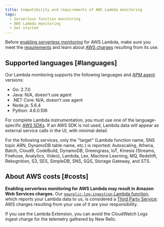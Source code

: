 ```yaml
---
title: Compatibility and requirements of AWS Lambda monitoring
tags:
  - Serverless function monitoring
  - AWS Lambda monitoring
  - Get started
---
```


Before [enabling serverless monitoring](/docs/serverless-function-monitoring/aws-lambda-monitoring/enable-lambda-monitoring) for AWS Lambda, make sure you meet the [requirements](#languages) and learn about [AWS charges](#costs) resulting from its use.

## Supported languages [#languages]

Our Lambda monitoring supports the following languages and [APM agent](/docs/agents) versions:

* Go: 2.7.0
* Java: N/A, doesn't use agent
* .NET Core: N/A, doesn't use agent
* Node.js: 5.6.4
* Python: 4.6.0.106

For complete Lambda instrumentation, you must use one of the language-specific [AWS SDKs](https://aws.amazon.com/tools/#sdk). If an AWS SDK is not used, Lambda data will appear as external service calls in the UI, with minimal detail.

For the following services, only the "target" (Lambda function name, SNS topic ARN, DynamoDB table name, etc.) is reported: Autoscaling, Athena, Batch, Cloud9, CodeBuild, DynamoDB, Greengrass, IoT, Kinesis (Streams, Firehose, Analytics, Video), Lambda, Lex, Machine Learning, MQ, Redshift, Rekognition, S3, SES, SimpleDB, SNS, SQS, Storage Gateway, and STS.

## About AWS costs [#costs]

**Enabling serverless monitoring for AWS Lambda may result in Amazon Web Services charges.** Our [`newrelic-log-ingestion` Lambda function](/docs/install-enable-new-relics-monitoring-aws-lambda#manual-nr-lambda), which reports your Lambda data to us, is considered a [Third Party Service](/docs/licenses/license-information/acceptable-use-policy/acceptable-use-policy): AWS charges resulting from your use of it are your responsibility.

If you use the Lambda Extension, you can avoid the CloudWatch Logs ingest charge for the telemetry gathered by New Relic.
